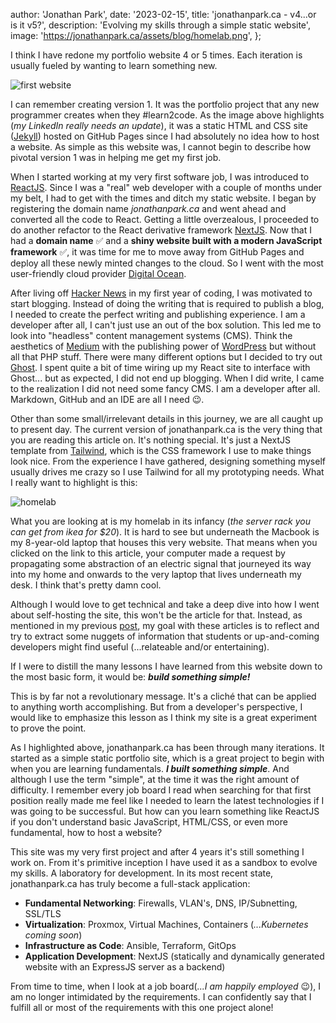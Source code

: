 
  author: 'Jonathan Park',
  date: '2023-02-15',
  title: 'jonathanpark.ca - v4...or is it v5?',
  description: 'Evolving my skills through a simple static website',
  image: 'https://jonathanpark.ca/assets/blog/homelab.png',
};


I think I have redone my portfolio website 4 or 5 times. Each iteration is usually fueled by wanting
to learn something new.

<Image src={firstWebsite} alt="first website" />

I can remember creating version 1. It was the portfolio project that any new programmer creates when
they #learn2code. As the image above highlights (_my LinkedIn really needs an update_), it was a
static HTML and CSS site ([Jekyll](https://jekyllrb.com/)) hosted on GitHub Pages since I had
absolutely no idea how to host a website. As simple as this website was, I cannot begin to describe
how pivotal version 1 was in helping me get my first job.

When I started working at my very first software job, I was introduced to
[ReactJS](https://reactjs.org/). Since I was a "real" web developer with a couple of months under my
belt, I had to get with the times and ditch my static website. I began by registering the domain
name _jonathanpark.ca_ and went ahead and converted all the code to React. Getting a little
overzealous, I proceeded to do another refactor to the React derivative framework
[NextJS](https://nextjs.org/). Now that I had a **domain name** :white_check_mark: and a **shiny
website built with a modern JavaScript framework** :white_check_mark:, it was time for me to move
away from GitHub Pages and deploy all these newly minted changes to the cloud. So I went with the
most user-friendly cloud provider [Digital Ocean](https://www.digitalocean.com/).

After living off [Hacker News](https://news.ycombinator.com) in my first year of coding, I was
motivated to start blogging. Instead of doing the writing that is required to publish a blog, I
needed to create the perfect writing and publishing experience. I am a developer after all, I can't
just use an out of the box solution. This led me to look into "headless" content management systems
(CMS). Think the aesthetics of [Medium](https://medium.com) with the publishing power of
[WordPress](https://wordpress.com) but without all that PHP stuff. There were many different options
but I decided to try out [Ghost](https://ghost.org/). I spent quite a bit of time wiring up my React
site to interface with Ghost... but as expected, I did not end up blogging. When I did write, I came
to the realization I did not need some fancy CMS. I am a developer after all. Markdown, GitHub and
an IDE are all I need :wink:.

Other than some small/irrelevant details in this journey, we are all caught up to present day. The
current version of jonathanpark.ca is the very thing that you are reading this article on. It's
nothing special. It's just a NextJS template from [Tailwind](https://tailwindcss.com/), which is the
CSS framework I use to make things look nice. From the experience I have gathered, designing
something myself usually drives me crazy so I use Tailwind for all my prototyping needs. What I
really want to highlight is this:

<Image src={homelab} alt="homelab" />

What you are looking at is my homelab in its infancy (_the server rack you can get from ikea for
$20_). It is hard to see but underneath the Macbook is my 8-year-old laptop that houses this very
website. That means when you clicked on the link to this article, your computer made a request by
propagating some abstraction of an electric signal that journeyed its way into my home and onwards
to the very laptop that lives underneath my desk. I think that's pretty damn cool.

Although I would love to get technical and take a deep dive into how I went about self-hosting the
site, this won't be the article for that. Instead, as mentioned in my previous
[post](/articles/clickbait-part-1), my goal with these articles is to reflect and try to extract
some nuggets of information that students or up-and-coming developers might find useful
(...relateable and/or entertaining).

If I were to distill the many lessons I have learned from this website down to the most basic form,
it would be: **_build something simple!_**

This is by far not a revolutionary message. It's a cliché that can be applied to anything worth
accomplishing. But from a developer's perspective, I would like to emphasize this lesson as I think
my site is a great experiment to prove the point.

As I highlighted above, jonathanpark.ca has been through many iterations. It started as a simple
static portfolio site, which is a great project to begin with when you are learning fundamentals.
**_I built something simple_**. And although I use the term "simple", at the time it was the right
amount of difficulty. I remember every job board I read when searching for that first position
really made me feel like I needed to learn the latest technologies if I was going to be successful.
But how can you learn something like ReactJS if you don't understand basic JavaScript, HTML/CSS, or
even more fundamental, how to host a website?

This site was my very first project and after 4 years it's still something I work on. From it's
primitive inception I have used it as a sandbox to evolve my skills. A laboratory for development.
In its most recent state, jonathanpark.ca has truly become a full-stack application:

- **Fundamental Networking**: Firewalls, VLAN's, DNS, IP/Subnetting, SSL/TLS
- **Virtualization**: Proxmox, Virtual Machines, Containers (_...Kubernetes coming soon_)
- **Infrastructure as Code**: Ansible, Terraform, GitOps
- **Application Development**: NextJS (statically and dynamically generated website with an
  ExpressJS server as a backend)

From time to time, when I look at a job board(_...I am happily employed_ :wink:), I am no longer
intimidated by the requirements. I can confidently say that I fulfill all or most of the
requirements with this one project alone!
